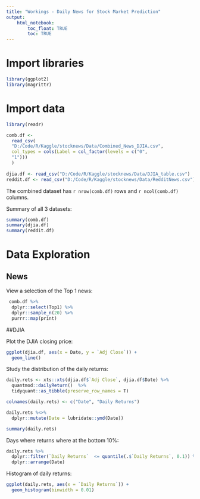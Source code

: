 ```yaml
---
title: "Workings - Daily News for Stock Market Prediction"
output: 
    html_notebook:
        toc_float: TRUE
        toc: TRUE
---
```


# Import libraries
```r
library(ggplot2)
library(magrittr)
```

# Import data
```r
library(readr)

comb.df <-
  read_csv(
  "D:/Code/R/Kaggle/stocknews/Data/Combined_News_DJIA.csv",
  col_types = cols(Label = col_factor(levels = c("0",
  "1")))
  )
  
djia.df <- read_csv("D:/Code/R/Kaggle/stocknews/Data/DJIA_table.csv")
reddit.df <- read_csv("D:/Code/R/Kaggle/stocknews/Data/RedditNews.csv")
```
The combined dataset has `r nrow(comb.df)` rows and `r ncol(comb.df)` columns.

Summary of all 3 datasets:
```r
summary(comb.df)
summary(djia.df)
summary(reddit.df)
```

# Data Exploration
## News
View a selection of the Top 1 news:
```r
 comb.df %>%
  dplyr::select(Top1) %>%
  dplyr::sample_n(20) %>%
  purrr::map(print)
```

##DJIA

Plot the DJIA closing price:
```r
ggplot(djia.df, aes(x = Date, y = `Adj Close`)) +
  geom_line()
```
Study the distribution of the daily returns:
```r
daily.rets <- xts::xts(djia.df$`Adj Close`, djia.df$Date) %>% 
  quantmod::dailyReturn()  %>%
  tidyquant::as_tibble(preserve_row_names = T)

colnames(daily.rets) <- c("Date", "Daily Returns")

daily.rets %<>%
  dplyr::mutate(Date = lubridate::ymd(Date))

summary(daily.rets)
```

Days where returns where at the bottom 10%:
```r
daily.rets %>%
  dplyr::filter(`Daily Returns`  <= quantile(.$`Daily Returns`, 0.1)) %>%
  dplyr::arrange(Date)
```

Histogram of daily returns:
```r
ggplot(daily.rets, aes(x = `Daily Returns`)) +
  geom_histogram(binwidth = 0.01)
```

